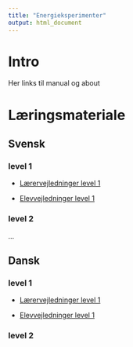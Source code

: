 ```yaml
---
title: "Energieksperimenter"
output: html_document
---
```


<head>
    <base target="_blank">
</head>

# Intro

Her links til manual og about

# Læringsmateriale {.tabset .tabset-fade}

## Svensk {.tabset .tabset-fade}

### level 1

- [Lærervejledninger level 1](teachers_sv.html)

- [Elevvejledninger level 1](students_sv.html)

### level 2

...


## Dansk {.tabset .tabset-fade}

### level 1

- [Lærervejledninger level 1](teachers_sv.html)

- [Elevvejledninger level 1](students_sv.html)

### level 2
